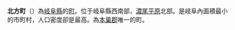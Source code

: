 {{日本町村|
自治體名=北方|
町村=町|
圖像=[[File:Enkyo-ji_in_Kitagata_town_ac_(1).jpg|240px]]|
圖像說明=[[美濃七福神|美濃七福神]]之一[[圓鏡寺|圓鏡寺]]（[[東海三十六不動尊|東海三十六不動尊]]第32號）|
町村章=|
日文原名=北方町|
平假名=きたがたちょう|
羅馬字拼音=Kitagata-chō|
都道府縣=岐阜縣|
支廳=|
郡=本巢郡|
編號=21421-3|
面積=5.17|
邊界未定=|
人口=17,824|
統計時間=2007年6月1日|
自治體=[[岐阜市|岐阜市]]、[[瑞穗市|瑞穗市]]、[[本巢市|本巢市]]|
樹=|
花=|
其他象徵物=|
其他象徵=|
郵遞區號=501-0492|
所在地=本巣郡北方町北方1323番地5號|
電話號碼=58-323-1111|
外部連結=http://www.town.kitagata.gifu.jp/ |
經度= |
緯度= |
地圖=[[File:Kitagata_in_Gifu_Prefecture.png|250px]]|
參考資料= |
}}
'''北方町'''（{{jpn|j=北方町|hg=きたがたちょう|rm=Kitagata chō|f=y}}）為[[岐阜縣|岐阜縣]]的[[町|町]]。位于岐阜縣西南部，[[濃尾平原|濃尾平原]]北部。是岐阜內面積最小的市町村，人口密度卻是最高。為[[本巢郡|本巢郡]]唯一的町。

{{岐阜縣}}{{Authority control}}